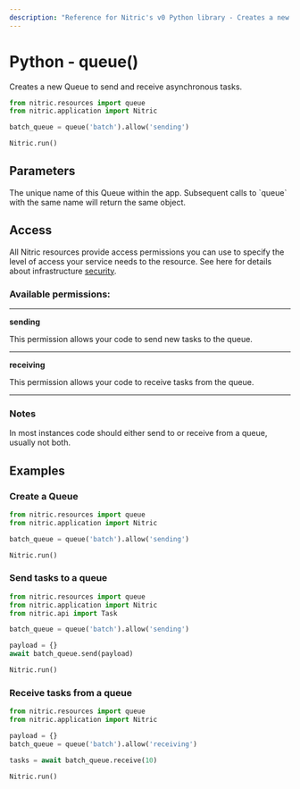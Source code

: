 ```yaml
---
description: "Reference for Nitric's v0 Python library - Creates a new Queue to send and receive asynchronous tasks."
---
```


# Python - queue()

Creates a new Queue to send and receive asynchronous tasks.

```python
from nitric.resources import queue
from nitric.application import Nitric

batch_queue = queue('batch').allow('sending')

Nitric.run()
```

## Parameters

<Properties>
  <Property name="name" required type="string">
    The unique name of this Queue within the app. Subsequent calls to `queue`
    with the same name will return the same object.
  </Property>
</Properties>

## Access

All Nitric resources provide access permissions you can use to specify the level of access your service needs to the resource. See here for details about infrastructure [security](/get-started/foundations/infrastructure/security).

### Available permissions:

---

**sending**

This permission allows your code to send new tasks to the queue.

---

**receiving**

This permission allows your code to receive tasks from the queue.

---

### Notes

In most instances code should either send to or receive from a queue, usually not both.

## Examples

### Create a Queue

```python
from nitric.resources import queue
from nitric.application import Nitric

batch_queue = queue('batch').allow('sending')

Nitric.run()
```

### Send tasks to a queue

```python
from nitric.resources import queue
from nitric.application import Nitric
from nitric.api import Task

batch_queue = queue('batch').allow('sending')

payload = {}
await batch_queue.send(payload)

Nitric.run()
```

### Receive tasks from a queue

```python
from nitric.resources import queue
from nitric.application import Nitric

payload = {}
batch_queue = queue('batch').allow('receiving')

tasks = await batch_queue.receive(10)

Nitric.run()
```
